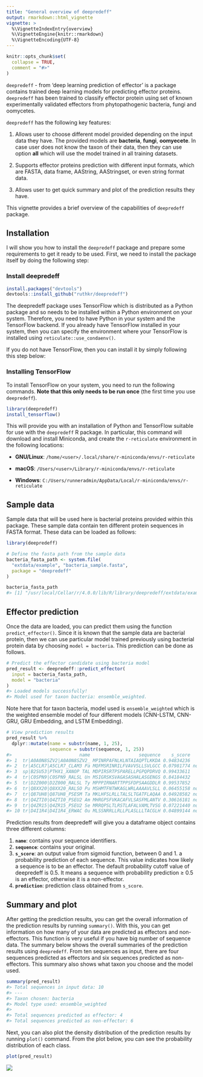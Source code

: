 ```yaml
---
title: "General overview of deepredeff"
output: rmarkdown::html_vignette
vignette: >
  %\VignetteIndexEntry{overview}
  %\VignetteEngine{knitr::rmarkdown}
  %\VignetteEncoding{UTF-8}
---
```


```r
knitr::opts_chunk$set(
  collapse = TRUE,
  comment = "#>"
)
```

`deepredeff` - from ‘deep learning prediction of effector’ is a package contains trained deep learning models for predicting effector proteins. `deepredeff` has been trained to classify effector protein using set of known experimentally validated effectors from phytopathogenic bacteria, fungi and oomycetes. 

`deepredeff` has the following key features:

1. Allows user to choose different model provided depending on the input data they have. The provided models are **bacteria**, **fungi**, **oomyecete**. In case user does not know the taxon of their data, then they can use option **all** which will use the model trained in all training datasets. 

2. Supports effector proteins prediction with different input formats, which are FASTA, data frame, AAString, AAStringset, or even string format data. 

3. Allows user to get quick summary and plot of the prediction results they have. 

This vignette provides a brief overview of the capabilities of `deepredeff` package.

## Installation

I will show you how to install the `deepredeff` package and prepare some requirements to get it ready to be used. First, we need to install the package itself by doing the following step:

### Install deepredeff

``` r
install.packages("devtools")
devtools::install_github("ruthkr/deepredeff")
```

The deepredeff package uses TensorFlow which is distributed as a Python package and so needs to be installed within a Python environment on your system. Therefore, you need to have Python in your system and the TensorFlow backend. If you already have TensorFlow installed in your system, then you can specify the environment where your TensorFlow is installed using `reticulate::use_condaenv()`.

If you do not have TensorFlow, then you can install it by simply following this step below:

### Installing TensorFlow

To install TensorFlow on your system, you need to run the following commands. **Note that this only needs to be run once** (the first time you use `deepredeff`).

```r
library(deepredeff)
install_tensorflow()
```
This will provide you with an installation of Python and TensorFlow suitable for use with the `deepredeff` R package. In particular, this command will download and install Miniconda, and create the `r-reticulate` environment in the following locations:

- **GNU/Linux**: `/home/<user>/.local/share/r-miniconda/envs/r-reticulate`

- **macOS**: `/Users/<user>/Library/r-miniconda/envs/r-reticulate`

- **Windows**: `C:/Users/runneradmin/AppData/Local/r-miniconda/envs/r-reticulate`

## Sample data

Sample data that will be used here is bacterial proteins provided within this package. These sample data contain ten different protein sequences in FASTA format. These data can be loaded as follows: 

```r
library(deepredeff)

# Define the fasta path from the sample data
bacteria_fasta_path <- system.file(
  "extdata/example", "bacteria_sample.fasta", 
  package = "deepredeff"
)

bacteria_fasta_path
#> [1] "/usr/local/Cellar/r/4.0.0/lib/R/library/deepredeff/extdata/example/bacteria_sample.fasta"
```

## Effector prediction

Once the data are loaded, you can predict them using the function `predict_effector()`. Since it is known that the sample data are bacterial protein, then we can use particular model trained previously using bacterial protein data by choosing `model = bacteria`. This prediction can be done as follows. 

```r
# Predict the effector candidate using bacteria model
pred_result <- deepredeff::predict_effector(
  input = bacteria_fasta_path,
  model = "bacteria"
)
#> Loaded models successfully!
#> Model used for taxon bacteria: ensemble_weighted.
```

Note here that for taxon bacteria, model used is `ensemble_weighted` which is the weighted ensemble model of four different models (CNN-LSTM, CNN-GRU, GRU Embedding, and LSTM Embedding). 

```r
# View prediction results
pred_result %>% 
  dplyr::mutate(name = substr(name, 1, 25), 
                sequence = substr(sequence, 1, 25))
#>                         name                  sequence    s_score   prediction
#> 1  tr|A0A0N8SZV2|A0A0N8SZV2_ MPINRPAFNLKLNTAIAQPTLKKDA 0.94834236     effector
#> 2  tr|A5CLR7|A5CLR7_CLAM3 Pa MQFMSRINRILFVAVVSLLSVLGCC 0.07981774 non-effector
#> 3  sp|B2SU53|PTHX1_XANOP TAL MDPIRSRTPSPARELLPGPQPDRVQ 0.99433611     effector
#> 4  tr|C0SPN9|C0SPN9_RALSL Un MSIGRSKSVAGASASHALASGENGS 0.84184432     effector
#> 5  tr|D2Z000|D2Z000_RALSL Ty MPPPIRNARTTPPSFDPSAAGDDLR 0.99537852     effector
#> 6  tr|Q8XX20|Q8XX20_RALSO Pu MSHMTFNTWKAGLWRLAAAAVLSLL 0.06455158 non-effector
#> 7  tr|Q87UH8|Q87UH8_PSESM Ta MKLHFSLRLLTALSLTGATFLAQAA 0.04928582 non-effector
#> 8  tr|Q4ZTI0|Q4ZTI0_PSEU2 Am MHRGPSFVKACAFVLSASFMLANTV 0.30616181 non-effector
#> 9  tr|Q4ZR15|Q4ZR15_PSEU2 Se MRRQPSLTLRSTLAFALVAMLTVSG 0.07221440 non-effector
#> 10 tr|D4I1R4|D4I1R4_ERWAC Ou MLSSNRRLLRLLPLASLLLTACGLH 0.04899144 non-effector
```

Prediction results from deepredeff will give you a dataframe object contains three different columns: 

1. **`name`**: contains your sequence identifiers.
2. **`sequence`**: contains your original.
3. **`s_score`**: an output value from sigmoid function, between 0 and 1. a probability prediction of each sequence. This value indicates how likely a sequence is to be an effector. The default probability cutoff value of deepredeff is 0.5. It means a sequence with probability prediction ≥ 0.5 is an effector, otherwise it is a non-effector.
4. **`prediction`**: prediction class obtained from `s_score`. 

## Summary and plot

After getting the prediction results, you can get the overall information of the prediction results by running `summary()`. With this, you can get information on how many of your data are predicted as effectors and non-effectors. This function is very useful if you have big number of sequence data. The summary below shows the overall summaries of the prediction results using `deepredeff`. From ten sequences as input, there are four sequences predicted as effectors and six sequences predicted as non-effectors. This summary also shows what taxon you choose and the model used. 

```r
summary(pred_result)
#> Total sequences in input data: 10
#> ---
#> Taxon chosen: bacteria
#> Model type used: ensemble_weighted
#> 
#> Total sequences predicted as effector: 4
#> Total sequences predicted as non-effector: 6
```

Next, you can also plot the density distribution of the prediction results by running `plot()`  command. From the plot below, you can see the probability distribution of each class. 

```r
plot(pred_result)
```
![](https://i.imgur.com/NkzaQFk.png)


